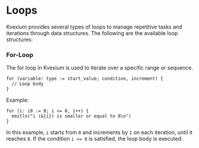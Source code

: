 # Loops

Kvexium provides several types of loops to manage repetitive tasks and iterations through data structures. The following are the available loop structures:

### For-Loop
  The for loop in Kvexium is used to iterate over a specific range or sequence.

  ```kvexium
  for (variable: type := start_value; condition, increment) {
    // Loop body
  }
  ```

  Example:
  ```kvexium
  for (i: i8 := 0; i <= 8, i++) {
    emitln("i (&{i}) is smaller or equal to 8\n")
  }
  ```

In this example, `i` starts from `0` and increments by `1` on each iteration, until it reaches `8`. If the condition `i <= 8` is satisfied, the loop body is executed.
